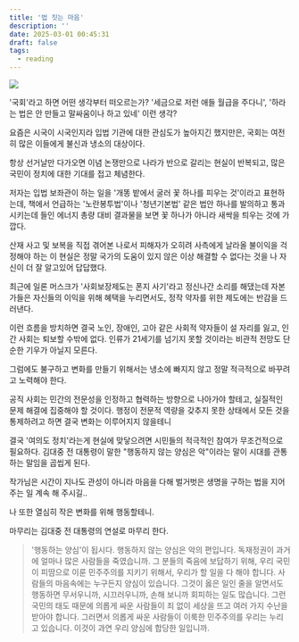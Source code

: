 ```yaml
---
title: '법 짓는 마음'
description: ''
date: 2025-03-01 00:45:31
draft: false
tags:
  - reading
---
```


<img src="https://github.com/user-attachments/assets/9e42509d-fc82-4109-ba27-90a951a999d9" />

'국회'라고 하면 어떤 생각부터 떠오르는가? '세금으로 저런 애들 월급을 주다니', '하라는 법은 안 만들고 말싸움이나 하고 있네' 이런 생각?

요즘은 시국이 시국인지라 입법 기관에 대한 관심도가 높아지긴 했지만은, 국회는 여전히 많은 이들에게 불신과 냉소의 대상이다.

항상 선거날만 다가오면 이념 논쟁만으로 나라가 반으로 갈리는 현실이 반복되고, 많은 국민이 정치에 대한 기대를 접고 체념한다.

저자는 입법 보좌관이 하는 일을 '개똥 밭에서 굴러 꽃 하나를 피우는 것'이라고 표현하는데, 책에서 언급하는 '노란봉투법'이나 '청년기본법' 같은 법안 하나를 발의하고 통과시키는데 들인 에너지 총량 대비 결과물을 보면 꽃 하나가 아니라 새싹을 틔우는 것에 가깝다.

산재 사고 및 보복을 직접 겪어본 나로서 피해자가 오히려 사측에게 날라올 불이익을 걱정해야 하는 이 현실은 정말 국가의 도움이 있지 않은 이상 해결할 수 없다는 것을 나 자신이 더 잘 알고있어 답답했다.

최근에 일론 머스크가 '사회보장제도는 폰지 사기'라고 정신나간 소리를 해댔는데 자본가들은 자신들의 이익을 위해 혜택을 누리면서도, 정작 약자를 위한 제도에는 반감을 드러낸다.

이런 흐름을 방치하면 결국 노인, 장애인, 고아 같은 사회적 약자들이 설 자리를 잃고, 인간 사회는 퇴보할 수밖에 없다. 인류가 21세기를 넘기지 못할 것이라는 비관적 전망도 단순한 기우가 아닐지 모른다.

그럼에도 불구하고 변화를 만들기 위해서는 냉소에 빠지지 않고 정말 적극적으로 바꾸려고 노력해야 한다.

공직 사회는 민간의 전문성을 인정하고 협력하는 방향으로 나아가야 할테고, 실질적인 문제 해결에 집중해야 할 것이다. 행정이 전문적 역량을 갖추지 못한 상태에서 모든 것을 통제하려고 하면 결국 변화는 이루어지지 않을테니

결국 '여의도 정치'라는게 현실에 맞닿으려면 시민들의 적극적인 참여가 무조건적으로 필요하다. 김대중 전 대통령이 말한 "행동하지 않는 양심은 악"이라는 말이 시대를 관통하는 말임을 곱씹게 된다.

작가님은 시간이 지나도 관성이 아니라 마음을 다해 벌거벗은 생명을 구하는 법을 지어주는 일 계속 해 주시길..

나 또한 열심히 작은 변화를 위해 행동할테니.

마무리는 김대중 전 대통령의 연설로 마무리 한다.

> '행동하는 양심'이 됩시다. 행동하지 않는 양심은 악의 편입니다. 독재정권이 과거에 얼마나 많은 사람들을 죽였습니까. 그 분들의 죽음에 보답하기 위해, 우리 국민이 피땀으로 이룬 민주주의를 지키기 위해서, 우리가 할 일을 다 해야 합니다. 사람들의 마음속에는 누구든지 양심이 있습니다. 그것이 옳은 일인 줄을 알면서도 행동하면 무서우니까, 시끄러우니까, 손해 보니까 회피하는 일도 많습니다. 그런 국민의 태도 때문에 의롭게 싸운 사람들이 죄 없이 세상을 뜨고 여러 가지 수난을 받아야 합니다. 그러면서 의롭게 싸운 사람들이 이룩한 민주주의를 우리는 누리고 있습니다. 이것이 과연 우리 양심에 합당한 일입니까.
